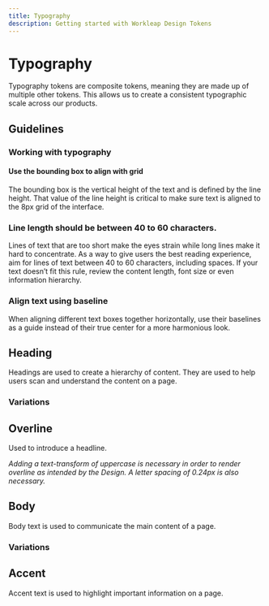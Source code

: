 ```yaml
---
title: Typography
description: Getting started with Workleap Design Tokens
---
```



# Typography

Typography tokens are composite tokens, meaning they are made up of multiple other tokens. This allows us to create a consistent typographic scale across our products.

## Guidelines

### Working with typography

#### Use the bounding box to align with grid

The bounding box is the vertical height of the text and is defined by the line height. That value of the line height is critical to make sure text is aligned to the 8px grid of the interface.

### Line length should be between 40 to 60 characters.

Lines of text that are too short make the eyes strain while long lines make it hard to concentrate. As a way to give users the best reading experience, aim for lines of text between 40 to 60 characters, including spaces. If your text doesn’t fit this rule, review the content length, font size or even information hierarchy.

### Align text using baseline

When aligning different text boxes together horizontally, use their baselines as a guide instead of their true center for a more harmonious look.

## Heading

Headings are used to create a hierarchy of content. They are used to help users scan and understand the content on a page.

<TypographyTable type="heading" data={tokens.semantic} />

### Variations

<TypographyVariantTable type="heading" data={tokens.semantic} />

## Overline

Used to introduce a headline.

_Adding a text-transform of uppercase is necessary in order to render overline as intended by the Design. A letter spacing of 0.24px is also necessary._

<TypographyTable type="overline" data={tokens.semantic} />

## Body

Body text is used to communicate the main content of a page.

<TypographyTable type="body" data={tokens.semantic} />

### Variations

<TypographyVariantTable type="body" data={tokens.semantic} />

## Accent

Accent text is used to highlight important information on a page.

<TypographyTable type="accent" data={tokens.semantic} />

